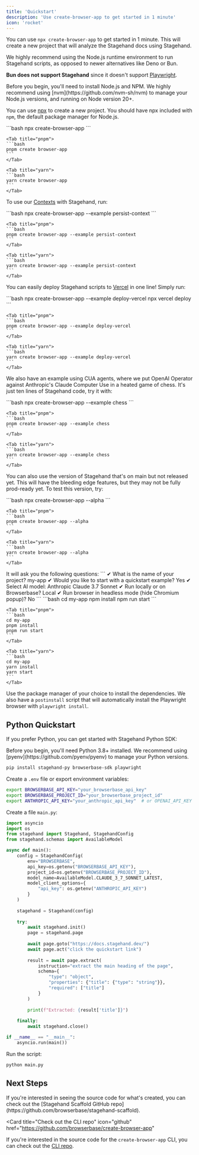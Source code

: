 ```yaml
---
title: 'Quickstart'
description: 'Use create-browser-app to get started in 1 minute'
icon: 'rocket'
---
```


You can use `npx create-browser-app` to get started in 1 minute. This will create a new project that will analyze the Stagehand docs using Stagehand.

<Tip>
We highly recommend using the Node.js runtime environment to run Stagehand scripts, as opposed to newer alternatives like Deno or Bun. 

**Bun does not support Stagehand** since it doesn't support [Playwright](https://github.com/search?q=repo:oven-sh/bun+playwright&type=issues).
</Tip>

<Steps>
<Step title="Prerequisites">
   Before you begin, you'll need to install Node.js and NPM. We highly recommend using [nvm](https://github.com/nvm-sh/nvm) to manage your Node.js versions, and running on Node version 20+.
</Step>

<Step title="Create a new project">

You can use [npx](https://docs.npmjs.com/cli/v8/commands/npx) to create a new project. You should have npx included with `npm`, the default package manager for Node.js. 

<Tabs>
	<Tab title="npm">
	```bash
	npx create-browser-app
	```
	</Tab>

	<Tab title="pnpm">
	```bash
	pnpm create browser-app
	```
	</Tab>

	<Tab title="yarn">
	```bash
	yarn create browser-app
	```
	</Tab>
</Tabs>

To use our [Contexts](https://docs.browserbase.com/features/contexts) with Stagehand, run:

<Tabs>
	<Tab title="npm">
	```bash
	npx create-browser-app --example persist-context
	```
	</Tab>

	<Tab title="pnpm">
	```bash
	pnpm create browser-app --example persist-context
	```
	</Tab>

	<Tab title="yarn">
	```bash
	yarn create browser-app --example persist-context
	```
	</Tab>
</Tabs>

You can easily deploy Stagehand scripts to [Vercel](https://vercel.com/) in one line! Simply run:

<Tabs>
	<Tab title="npm">
	```bash
	npx create-browser-app --example deploy-vercel
	npx vercel deploy
	```
	</Tab>

	<Tab title="pnpm">
	```bash
	pnpm create browser-app --example deploy-vercel
	```
	</Tab>

	<Tab title="yarn">
	```bash
	yarn create browser-app --example deploy-vercel
	```
	</Tab>
</Tabs>

We also have an example using CUA agents, where we put OpenAI Operator against Anthropic's Claude Computer Use in a heated game of chess. It's just ten lines of Stagehand code, try it with:

<Tabs>
	<Tab title="npm">
	```bash
	npx create-browser-app --example chess
	```
	</Tab>

	<Tab title="pnpm">
	```bash
	pnpm create browser-app --example chess
	```
	</Tab>

	<Tab title="yarn">
	```bash
	yarn create browser-app --example chess
	```
	</Tab>
</Tabs>

You can also use the version of Stagehand that's on main but not released yet. This will have the bleeding edge features, but they may not be fully prod-ready yet. To test this version, try:

<Tabs>
	<Tab title="npm">
	```bash
	npx create-browser-app --alpha
	```
	</Tab>

	<Tab title="pnpm">
	```bash
	pnpm create browser-app --alpha
	```
	</Tab>

	<Tab title="yarn">
	```bash
	yarn create browser-app --alpha
	```
	</Tab>
</Tabs>
It will ask you the following questions:
```
✔ What is the name of your project? my-app
✔ Would you like to start with a quickstart example? Yes
✔ Select AI model: Anthropic Claude 3.7 Sonnet
✔ Run locally or on Browserbase? Local
✔ Run browser in headless mode (hide Chromium popup)?  No
```

</Step>

<Step title="Install dependencies and run the script">
<Tabs>
	<Tab title="npm">
	```bash
	cd my-app
	npm install
	npm run start
	```
	</Tab>

	<Tab title="pnpm">
	```bash
	cd my-app
	pnpm install
	pnpm run start
	```
	</Tab>

	<Tab title="yarn">
	```bash
	cd my-app
	yarn install
	yarn start
	```
	</Tab>
</Tabs>

Use the package manager of your choice to install the dependencies. We also have a `postinstall` script that will automatically install the Playwright browser with `playwright install`.
</Step>
</Steps>

## Python Quickstart

If you prefer Python, you can get started with Stagehand Python SDK:

<Steps>
<Step title="Prerequisites">
   Before you begin, you'll need Python 3.8+ installed. We recommend using [pyenv](https://github.com/pyenv/pyenv) to manage your Python versions.
</Step>

<Step title="Install Stagehand Python">

```bash
pip install stagehand-py browserbase-sdk playwright
```

</Step>

<Step title="Set up environment variables">

Create a `.env` file or export environment variables:

```bash
export BROWSERBASE_API_KEY="your_browserbase_api_key"
export BROWSERBASE_PROJECT_ID="your_browserbase_project_id"
export ANTHROPIC_API_KEY="your_anthropic_api_key"  # or OPENAI_API_KEY
```

</Step>

<Step title="Create and run your first script">

Create a file `main.py`:

```python
import asyncio
import os
from stagehand import Stagehand, StagehandConfig
from stagehand.schemas import AvailableModel

async def main():
    config = StagehandConfig(
        env="BROWSERBASE",
        api_key=os.getenv("BROWSERBASE_API_KEY"),
        project_id=os.getenv("BROWSERBASE_PROJECT_ID"),
        model_name=AvailableModel.CLAUDE_3_7_SONNET_LATEST,
        model_client_options={
            "api_key": os.getenv("ANTHROPIC_API_KEY")
        }
    )
    
    stagehand = Stagehand(config)
    
    try:
        await stagehand.init()
        page = stagehand.page
        
        await page.goto("https://docs.stagehand.dev/")
        await page.act("click the quickstart link")
        
        result = await page.extract(
            instruction="extract the main heading of the page",
            schema={
                "type": "object",
                "properties": {"title": {"type": "string"}},
                "required": ["title"]
            }
        )
        
        print(f"Extracted: {result['title']}")
        
    finally:
        await stagehand.close()

if __name__ == "__main__":
    asyncio.run(main())
```

Run the script:

```bash
python main.py
```

</Step>
</Steps>

## Next Steps

<CardGroup cols={2}>
<Card
  title="Check out the scaffold repo"
  icon="github"
  href="https://github.com/browserbase/stagehand-scaffold"
>
  If you're interested in seeing the source code for what's created, you can check out the [Stagehand Scaffold GitHub repo](https://github.com/browserbase/stagehand-scaffold).
</Card>

<Card
  title="Check out the CLI repo"
  icon="github"
  href="https://github.com/browserbase/create-browser-app"
>
  If you're interested in the source code for the `create-browser-app` CLI, you can check out the [CLI repo](https://github.com/browserbase/create-browser-app).
</Card>
</CardGroup>